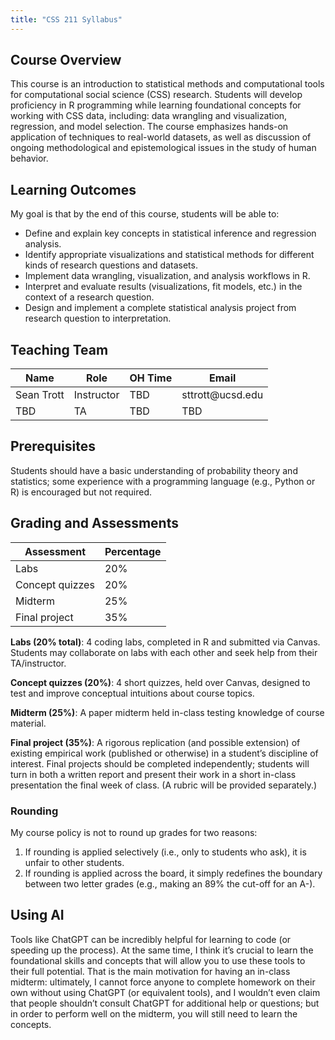 ```yaml
---
title: "CSS 211 Syllabus"
---
```


## Course Overview

This course is an introduction to statistical methods and computational tools for computational social science (CSS) research. Students will develop proficiency in R programming while learning foundational concepts for working with CSS data, including: data wrangling and visualization, regression, and model selection. The course emphasizes hands-on application of techniques to real-world datasets, as well as discussion of ongoing methodological and epistemological issues in the study of human behavior. 

## Learning Outcomes

My goal is that by the end of this course, students will be able to:

- Define and explain key concepts in statistical inference and regression analysis.
- Identify appropriate visualizations and statistical methods for different kinds of research questions and datasets.
- Implement data wrangling, visualization, and analysis workflows in R.
- Interpret and evaluate results (visualizations, fit models, etc.) in the context of a research question.
- Design and implement a complete statistical analysis project from research question to interpretation. 

## Teaching Team

| Name | Role | OH Time | Email |
|------|------|---------|-------|
| Sean Trott | Instructor | TBD | sttrott@ucsd.edu |
| TBD | TA | TBD | TBD |

## Prerequisites

Students should have a basic understanding of probability theory and statistics; some experience with a programming language (e.g., Python or R) is encouraged but not required.

## Grading and Assessments

| Assessment | Percentage |
|------------|------------|
| Labs | 20% |
| Concept quizzes | 20% |
| Midterm | 25% |
| Final project | 35% |


**Labs (20% total)**: 4 coding labs, completed in R and submitted via Canvas. Students may collaborate on labs with each other and seek help from their TA/instructor.

**Concept quizzes (20%)**: 4 short quizzes, held over Canvas, designed to test and improve conceptual intuitions about course topics.

**Midterm (25%)**: A paper midterm held in-class testing knowledge of course material.

**Final project (35%)**: A rigorous replication (and possible extension) of existing empirical work (published or otherwise) in a student’s discipline of interest. Final projects should be completed independently; students will turn in both a written report and present their work in a short in-class presentation the final week of class. (A rubric will be provided separately.)

### Rounding

My course policy is not to round up grades for two reasons:

1. If rounding is applied selectively (i.e., only to students who ask), it is unfair to other students.  
2. If rounding is applied across the board, it simply redefines the boundary between two letter grades (e.g., making an 89% the cut-off for an A-).


## Using AI

Tools like ChatGPT can be incredibly helpful for learning to code (or speeding up the process). At the same time, I think it’s crucial to learn the foundational skills and concepts that will allow you to use these tools to their full potential. That is the main motivation for having an in-class midterm: ultimately, I cannot force anyone to complete homework on their own without using ChatGPT (or equivalent tools), and I wouldn’t even claim that people shouldn’t consult ChatGPT for additional help or questions; but in order to perform well on the midterm, you will still need to learn the concepts.


